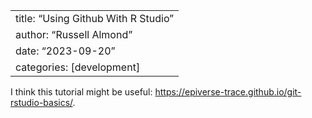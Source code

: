 ---
title: "Using Github With R Studio"
author: "Russell Almond"
date: "2023-09-20"
categories: [development]
------


I think this tutorial might be useful:
  <https://epiverse-trace.github.io/git-rstudio-basics/>.
  
